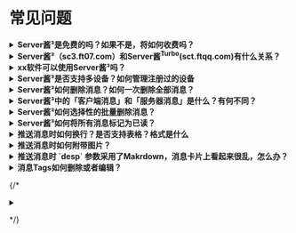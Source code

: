 # 常见问题

<details>
<summary><strong>Server酱³是免费的吗？如果不是，将如何收费吗？</strong></summary>

Server酱³同时包含推送服务和AI服务。不同的服务有不同的收费模式：

1. 推送服务在**测试期间免费**，正式版将开始收费，收费标准和Server酱<sup>Turbo</sup>(sct.ftqq.com)一致。Server酱<sup>Turbo</sup>的订阅会员**无需重复付费**，届时我们会提供一个方案将会员时间可以同步到Server酱³上。
2. AI相关功能(如摘要和翻译)，**无论是否测试期，均会消耗点数**([费用说明](https://apijia.cn/doc))，新注册用户有赠送点数，用完后需自行充值购买。

</details>

<details>
<summary><strong>Server酱³（sc3.ft07.com）和Server酱<sup>Turbo</sup>(sct.ftqq.com)有什么关系？</strong></summary>

- Server酱³是一个全新的产品线，专注于**自有客户端体验**，目前已经支持AI摘要、翻译和读图模式，还有以Tag为主的消息分组方案。
- Server酱<sup>Turbo</sup>则着重于以微信为主的**多通道推送**。

两者的用户、SendKey**不通用**。接口上，除了Server酱³的API URL中，将需要在域名中添加`uid`，绝大部分参数兼容Server酱<sup>Turbo</sup>。

</details>

<details>
<summary><strong>xx软件可以使用Server酱³吗？</strong></summary>
理论上，只有兼容了Server酱³接口的软件才支持，但我们提供了一个从SCT到SC3的转发服务，使得暂时所有支持SCT的软件理论上都可以支持Server酱³。

[请点此查看关于转发的详细说明](./compatibility/sct-forward)。

</details>

<details>
<summary><strong>Server酱³是否支持多设备？如何管理注册过的设备</strong></summary>

Server酱³支持多设备，默认情况下会对所有注册过的设备进行推送。你可以在官网的「[设备管理](https://sc3.ft07.com/device)」页面对设备进行删除、启用/停止推送等管理。

![](../../image/20241103223323.png)

</details>

<details>
<summary><strong>Server酱³如何删除消息？如何一次删除全部消息？</strong></summary>
1. 按住消息向左滑动，会出现删除按钮，再次点击即可删除单条消息。
1. 点击消息列表页面右上角的菜单，进入设置页面。在「消息设置」中点击「清除所有客户端+服务器消息」即可

![](../../image/20241103223603.png)

</details>

<details>
<summary><strong>Server酱³中的「客户端消息」和「服务器消息」是什么？有何不同？</strong></summary>
1. 这和Server酱³的运行方式有关，消息首先推送达到服务器，并缓存72小时
1. 然后客户端启动和刷新时，从服务器拉取消息，并保存到本地数据库
1. 消息列表页面显示的是本地数据库的消息，这样即使不联网，也能浏览历史消息
1. 设置中的「仅清除客户端消息」点击后，刷新可以从服务器端再次拉取消息；而「清除所有客户端+服务器消息」则同时删除服务器上的缓存消息，其他客户端亦无法拉取

</details>

<details>
<summary><strong>Server酱³如何选择性的批量删除消息？</strong></summary>
1. 将不想删除的消息加星。
1. 点击消息列表页面右上角的菜单，进入设置页面。在「消息设置」中点击「清除所有未加星消息」即可

</details>

<details>
<summary><strong>Server酱³如何将所有消息标记为已读？</strong></summary>
1. 点击消息列表页面右上角的菜单，进入设置页面。在「消息设置」中可以看到「全部标记为已读」按钮。
1. 如果你的设置页面没有此按钮，请升级到[最新版本](https://sc3.ft07.com/client)。
</details>

<details>
<summary><strong>推送消息时如何换行？是否支持表格？格式是什么</strong></summary>
1. Server酱³使用[flutter_markdown<sup>0.7.4</sup>](https://pub.dev/packages/flutter_markdown)渲染Markdown，支持[Makrdown语法](https://daringfireball.net/projects/markdown/)，但不允许HTML。<a href="..."></a> 这种格式是HTML，需要改成Markdown格式。
1. 注意在Makrdown中两次回车`\n\n`才是换行。
1. 可以把HTML发送给AI让其帮你转换。

</details>

<details>
<summary><strong>推送消息时如何附带图片？</strong></summary>
1. Server酱³不支持base64作为图片的URL，需要自行将图片上传到网络获得可访问的URL，然后再使用Markdown语法，通过`desp`参数推送。注意其他参数不支持Markdown，且只在消息详情页面显示。
</details>

<details>
<summary><strong>推送消息时 `desp` 参数采用了Makrdown，消息卡片上看起来很乱，怎么办？</strong></summary>
1. 可以通过 `short` 参数指定消息卡片中内容部分显示的具体文字。
1. 可参考[API文档](/serverchan3/server/api)中的参数部分。
</details>

<details>
<summary><strong>消息Tags如何删除或者编辑？</strong></summary>
1. 消息Tags由消息包含的标签自动聚合生成
1. 删除掉全部包含某Tag的消息，Tag即会消失
1. 同样的，因为来自自动聚合，所以无法手动修改Tag名称
</details>


{/*
<details>
<summary><strong></strong></summary>
</details>

*/}
